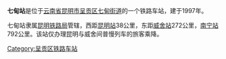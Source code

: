 {{noteTA
|1=zh-cn:始发车次; zh-hk:列車班次;
|2=zh-cn:车次; zh-hk:班次;
}}
{{Infobox China railway station
|车站名称 = 七甸站
|图片 = 
|图片介绍 = 
|其他名称 = 
|车站拼音 = Qidian
|英文名称 = Qidian Railway Station
|车站代码 = 48815<ref>{{cite book|title=中华人民共和国铁路车站代码（GB/T 10302-2010）|publisher=中国标准出版社|year=2010|isbn=155066140495|ignore-isbn-error=true|pages=28}}</ref>
|电报码 = QDM<ref>{{cite book|author=铁道部电子计算技术中心, 铁道部运输局|title=铁路车站站名代码表：TMIS使用|publisher=中国铁道出版社|location=北京|year=1998|isbn=9787113030995|pages=116}}</ref>
|拼音码 = QDI
|address = [[云南省|云南省]][[昆明市|昆明市]][[呈贡区|呈贡区]][[七甸街道|七甸街道]]
|归属 = [[昆明铁路局|昆明铁路局]]
|车站等级 = [[五等站|五等站]]
|线路 = [[南昆铁路|南昆铁路]]
}}
'''七甸站'''是位于[[云南省|云南省]][[昆明市|昆明市]][[呈贡区|呈贡区]][[七甸街道|七甸街道]]的一个铁路车站，建于1997年。

七甸站隶属[[昆明铁路局|昆明铁路局]]管辖，西距[[昆明站|昆明站]]38公里，东距[[威舍站|威舍站]]272公里，[[南宁站|南宁站]]792公里。该站仅办理昆明与威舍间普慢列车的旅客乘降。


{{start rail box|中国铁路}}
{{s-inop|[[广南卫站|广南卫站]]|[[昆明站|昆明]]方向}}
{{s-line|[[南昆铁路|南昆铁路]]}}
{{s-inop|[[施家嘴站|施家嘴站]]|[[南宁站|南宁]]方向}}
{{end box}}

{{南昆铁路}}
{{昆明铁路局}}
{{云南省铁路}}
[[Category:呈贡区铁路车站|Category:呈贡区铁路车站]]